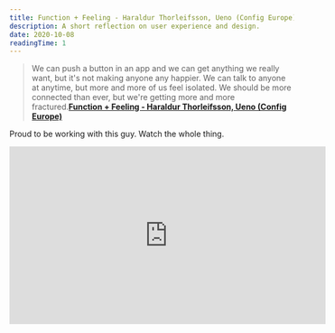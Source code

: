 ```yaml
---
title: Function + Feeling - Haraldur Thorleifsson, Ueno (Config Europe)
description: A short reflection on user experience and design.
date: 2020-10-08
readingTime: 1
---
```


>We can push a button in an app and we can get anything we really want, but it's not making anyone any happier. We can talk to anyone at anytime, but more and more of us feel isolated. We should be more connected than ever, but we're getting more and more fractured.**<a href="https://www.youtube.com/watch?feature=emb_title&v=WBB7A9kbH-k&app=desktop">Function + Feeling - Haraldur Thorleifsson, Ueno (Config Europe)</a>**

Proud to be working with this guy. Watch the whole thing.

<iframe width="560" height="315" src="https://www.youtube.com/embed/WBB7A9kbH-k" frameborder="0" allow="accelerometer; autoplay; clipboard-write; encrypted-media; gyroscope; picture-in-picture" allowfullscreen></iframe>